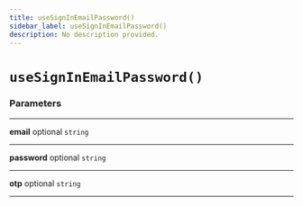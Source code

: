 ```yaml
---
title: useSignInEmailPassword()
sidebar_label: useSignInEmailPassword()
description: No description provided.
---
```


# `useSignInEmailPassword()`

### Parameters

---

**email** <span className="optional-status">optional</span> `string`

---

**password** <span className="optional-status">optional</span> `string`

---

**otp** <span className="optional-status">optional</span> `string`

---
